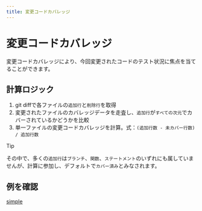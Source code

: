 ```yaml
---
title: 変更コードカバレッジ
---
```


# 変更コードカバレッジ

変更コードカバレッジにより、今回変更されたコードのテスト状況に焦点を当てることができます。

## 計算ロジック

1. git diffで各ファイルの`追加行`と`削除行`を取得
2. 変更されたファイルのカバレッジデータを走査し、`追加行`が`すべての次元`でカバーされているかどうかを比較
3. 単一ファイルの変更コードカバレッジを計算。式：`(追加行数 - 未カバー行数) / 追加行数`

> [!TIP]
>
> その中で、多くの`追加行`は`ブランチ`、`関数`、`ステートメント`のいずれにも属していませんが、計算に参加し、デフォルトで`カバー済み`とみなされます。

## 例を確認

[simple](https://simple.canyonjs.org/) 